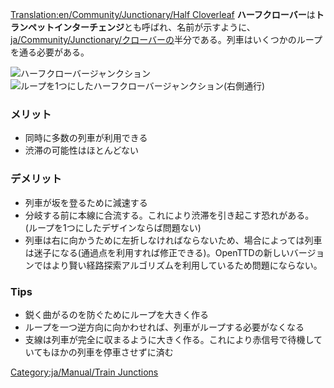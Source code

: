 [[Translation:en/Community/Junctionary/Half Cloverleaf]]
{{ja/Community/Junctionary/Navigation}}
'''ハーフクローバー'''は'''トランペットインターチェンジ'''とも呼ばれ、名前が示すように、[[ja/Community/Junctionary/クローバー]]の半分である。列車はいくつかのループを通る必要がある。

[[File:en/Community/Junctionary/3way halfcloverleaf.png|none|frame|ハーフクローバージャンクション]]
[[File:en/Community/Junctionary/3way modhclover.png|none|frame|ループを1つにしたハーフクローバージャンクション('''右側通行''')]]

===メリット===
*同時に多数の列車が利用できる
*渋滞の可能性はほとんどない

===デメリット===
*列車が坂を登るために減速する
*分岐する前に本線に合流する。これにより渋滞を引き起こす恐れがある。(ループを1つにしたデザインならば問題ない)
*列車は右に向かうために左折しなければならないため、場合によっては列車は迷子になる(通過点を利用すれば修正できる)。OpenTTDの新しいバージョンではより賢い経路探索アルゴリズムを利用しているため問題にならない。

===Tips===
*鋭く曲がるのを防ぐためにループを大きく作る
*ループを一つ逆方向に向かわせれば、列車がループする必要がなくなる
*支線は列車が完全に収まるように大きく作る。これにより赤信号で待機していてもほかの列車を停車させずに済む

[[Category:ja/Manual/Train Junctions]]